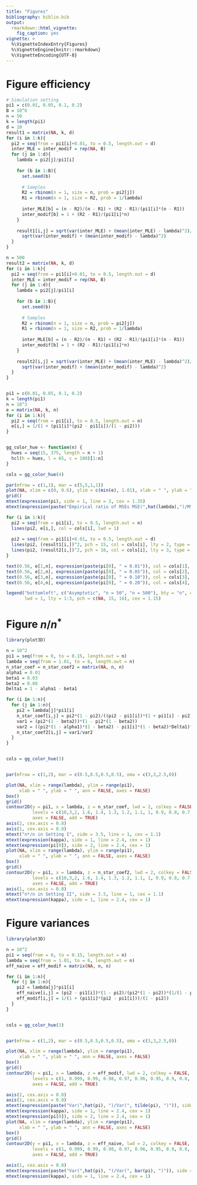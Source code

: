 ```yaml
---
title: "Figures"
bibliography: biblio.bib
output: 
  rmarkdown::html_vignette:
    fig_caption: yes
vignette: >
  %\VignetteIndexEntry{Figures}
  %\VignetteEngine{knitr::rmarkdown}
  %\VignetteEncoding{UTF-8}
---
```


# Figure efficiency

```r
# Simulation setting
pi1 = c(0.01, 0.05, 0.1, 0.2)
B = 10^6
n = 50
k = length(pi1)
d = 10
result1 = matrix(NA, k, d)
for (i in 1:k){
  pi2 = seq(from = pi1[i]+0.01, to = 0.5, length.out = d)
  inter_MLE = inter_modif = rep(NA, B)
  for (j in 1:d){
    lambda = pi2[j]/pi1[i]  
    
    for (b in 1:B){
      set.seed(b)
      
      # Samples
      R2 = rbinom(n = 1, size = n, prob = pi2[j])
      R1 = rbinom(n = 1, size = R2, prob = 1/lambda)
      
      inter_MLE[b] = (n - R2)/(n - R1) + (R2 - R1)/(pi1[i]*(n - R1))
      inter_modif[b] = 1 + (R2 - R1)/(pi1[i]*n)
    }
    
    result1[i,j] = sqrt(var(inter_MLE) + (mean(inter_MLE) - lambda)^2)/
      sqrt(var(inter_modif) + (mean(inter_modif) - lambda)^2)
  }
}

n = 500
result2 = matrix(NA, k, d)
for (i in 1:k){
  pi2 = seq(from = pi1[i]+0.01, to = 0.5, length.out = d)
  inter_MLE = inter_modif = rep(NA, B)
  for (j in 1:d){
    lambda = pi2[j]/pi1[i]  
    
    for (b in 1:B){
      set.seed(b)
      
      # Samples
      R2 = rbinom(n = 1, size = n, prob = pi2[j])
      R1 = rbinom(n = 1, size = R2, prob = 1/lambda)
      
      inter_MLE[b] = (n - R2)/(n - R1) + (R2 - R1)/(pi1[i]*(n - R1))
      inter_modif[b] = 1 + (R2 - R1)/(pi1[i]*n)
    }
    
    result2[i,j] = sqrt(var(inter_MLE) + (mean(inter_MLE) - lambda)^2)/
      sqrt(var(inter_modif) + (mean(inter_modif) - lambda)^2)
  }
}


pi1 = c(0.01, 0.05, 0.1, 0.2)
k = length(pi1)
n = 10^3
e = matrix(NA, k, n)
for (i in 1:k){
  pi2 = seq(from = pi1[i], to = 0.5, length.out = n)
  e[i,] = 1/(1 + (pi1[i]*(pi2 - pi1[i])/(1 - pi2)))
}


gg_color_hue <- function(n) {
  hues = seq(15, 375, length = n + 1)
  hcl(h = hues, l = 65, c = 100)[1:n]
}

cols = gg_color_hue(4)

par(mfrow = c(1,1), mar = c(5,5,1,1))
plot(NA, xlim = c(0, 0.6), ylim = c(min(e), 1.01), xlab = " ", ylab = " ")
grid()
mtext(expression(pi), side = 1, line = 3, cex = 1.35)
mtext(expression(paste("Empirical ratio of MSEs MSE(",hat(lambda),")/MSE(",tilde(lambda),")")), side = 2, line = 3, cex = 1.15)

for (i in 1:k){
  pi2 = seq(from = pi1[i], to = 0.5, length.out = n)
  lines(pi2, e[i,], col = cols[i], lwd = 1)
  
  pi2 = seq(from = pi1[i]+0.01, to = 0.5, length.out = d)
  lines(pi2, (result1[i,])^2, pch = 15, col = cols[i], lty = 2, type = "b")
  lines(pi2, (result2[i,])^2, pch = 16, col = cols[i], lty = 3, type = "b")
}

text(0.56, e[1,n], expression(paste(pi[0], " = 0.01")), col = cols[1], cex = 1.15)
text(0.56, e[2,n], expression(paste(pi[0], " = 0.05")), col = cols[2], cex = 1.15)
text(0.56, e[3,n], expression(paste(pi[0], " = 0.10")), col = cols[3], cex = 1.15)
text(0.56, e[4,n], expression(paste(pi[0], " = 0.20")), col = cols[4], cex = 1.15)

legend("bottomleft", c("Asymptotic", "n = 50", "n = 500"), bty = "n", col = 1, 
       lwd = 1, lty = 1:3, pch = c(NA, 15, 16), cex = 1.15)
```


# Figure $n/n^*$

```r
library(plot3D)

n = 10^2
pi1 = seq(from = 0, to = 0.15, length.out = n)
lambda = seq(from = 1.01, to = 6, length.out = n)
n_star_coef = n_star_coef2 = matrix(NA, n, n)
alpha1 = 0.01
beta1 = 0.03
beta2 = 0.08
Delta1 = 1 - alpha1 - beta1

for (i in 1:n){
  for (j in 1:n){
    pi2 = lambda[j]*pi1[i]
    n_star_coef[i,j] = pi2*(1 - pi2)/((pi2 - pi1[i])*(1 + pi1[i] - pi2))
    var1 = (pi2*(1 - beta2))*(1 - pi2*(1 - beta2))
    var2 = ((pi2*(1 - alpha1)*(1 - beta2) - pi1[i]*(1 - beta2)*Delta1)*(1 + pi1[i]*(1 - beta2)*Delta1 - pi2*(1 - alpha1)*(1 - beta2)))/((1 - alpha1)^2*(1 - beta2)^2)
    n_star_coef2[i,j] = var1/var2
  }
}


cols = gg_color_hue(3)


par(mfrow = c(1,2), mar = c(0.5,0.5,0.5,0.5), oma = c(3,3,2.5,0))

plot(NA, xlim = range(lambda), ylim = range(pi1), 
     xlab = " ", ylab = " ", ann = FALSE, axes = FALSE)
box()
grid()
contour2D(y = pi1, x = lambda, z = n_star_coef, lwd = 2, colkey = FALSE,
          levels = c(10,3,2, 1.6, 1.4, 1.3, 1.2, 1.1, 1, 0.9, 0.8, 0.7, 0.6, 0.5, 0.4), 
          axes = FALSE, add = TRUE)
axis(2, cex.axis = 0.8)
axis(1, cex.axis = 0.8)
mtext("n*/n in Setting I", side = 3.5, line = 1, cex = 1.1)
mtext(expression(kappa), side = 1, line = 2.4, cex = 1)
mtext(expression(pi[0]), side = 2, line = 2.4, cex = 1)
plot(NA, xlim = range(lambda), ylim = range(pi1), 
     xlab = " ", ylab = " ", ann = FALSE, axes = FALSE)
box()
grid()
contour2D(y = pi1, x = lambda, z = n_star_coef2, lwd = 2, colkey = FALSE,
          levels = c(10,3,2, 1.6, 1.4, 1.3, 1.2, 1.1, 1, 0.9, 0.8, 0.7, 0.6, 0.5, 0.4), 
          axes = FALSE, add = TRUE)
axis(1, cex.axis = 0.8)
mtext("n*/n in Setting II", side = 3.5, line = 1, cex = 1.1)
mtext(expression(kappa), side = 1, line = 2.4, cex = 1)
```

# Figure variances

```r
library(plot3D)

n = 10^2
pi1 = seq(from = 0, to = 0.15, length.out = n)
lambda = seq(from = 1.01, to = 6, length.out = n)
eff_naive = eff_modif = matrix(NA, n, n)

for (i in 1:n){
  for (j in 1:n){
    pi2 = lambda[j]*pi1[i]
    eff_naive[i,j] = (pi2 - pi1[i])*(1 - pi2)/(pi2*(1 - pi2))*(1/(1 - pi1[i]))
    eff_modif[i,j] = 1/(1 + (pi1[i]*(pi2 - pi1[i]))/(1 - pi2))
  }
}


cols = gg_color_hue(3)


par(mfrow = c(1,2), mar = c(0.5,0.5,0.5,0.5), oma = c(3,3,2.5,0))

plot(NA, xlim = range(lambda), ylim = range(pi1), 
     xlab = " ", ylab = " ", ann = FALSE, axes = FALSE)
box()
grid()
contour2D(y = pi1, x = lambda, z = eff_modif, lwd = 2, colkey = FALSE,
          levels = c(1, 0.999, 0.99, 0.98, 0.97, 0.96, 0.95, 0.9, 0.8, 0.6, 0.4, 0.2), 
          axes = FALSE, add = TRUE)

axis(2, cex.axis = 0.8)
axis(1, cex.axis = 0.8)
mtext(expression(paste("Var(",hat(pi), ")/Var(", tilde(pi), ")")), side = 3.5, line = 1, cex = 1)
mtext(expression(kappa), side = 1, line = 2.4, cex = 1)
mtext(expression(pi[0]), side = 2, line = 2.4, cex = 1)
plot(NA, xlim = range(lambda), ylim = range(pi1), 
     xlab = " ", ylab = " ", ann = FALSE, axes = FALSE)
box()
grid()
contour2D(y = pi1, x = lambda, z = eff_naive, lwd = 2, colkey = FALSE,
          levels = c(1, 0.999, 0.99, 0.98, 0.97, 0.96, 0.95, 0.9, 0.8, 0.6, 0.4, 0.2), 
          axes = FALSE, add = TRUE)

axis(1, cex.axis = 0.8)
mtext(expression(paste("Var(",hat(pi), ")/Var(", bar(pi), ")")), side = 3.5, line = 1, cex = 1)
mtext(expression(kappa), side = 1, line = 2.4, cex = 1)
```
